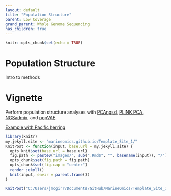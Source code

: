 ```yaml
---
layout: default
title: "Population Structure"
parent: Low Coverage
grand_parent: Whole Genome Sequencing
has_children: true
---
```


```r
knitr::opts_chunk$set(echo = TRUE)
```

# Population Structure

Intro to methods

# Vignette

Perform population structure analyses with [PCAngsd](http://www.popgen.dk/software/index.php/PCAngsd),
[PLINK PCA](https://www.cog-genomics.org/plink/1.9/strat), [NGSadmix](http://www.popgen.dk/software/index.php/NgsAdmix), and [popVAE](https://github.com/kr-colab/popvae).

[Example with Pacific herring](http://htmlpreview.github.com/?https://github.com/MarineOmics/Template_Site_1/blob/main/population_genetics/vignettes/Pacific_Herring_population_strucutre.html)



```r
library(knitr)
my.jekyll.site <- "marineomics.github.io/Template_Site_1/"
KnitPost <- function(input, base.url = my.jekyll.site) {
  opts_knit$set(base.url = base.url)
  fig.path <- paste0("images/", sub(".Rmd$", "", basename(input)), "/")
  opts_chunk$set(fig.path = fig.path)
  opts_chunk$set(fig.cap = "center")
  render_jekyll()
  knit(input, envir = parent.frame())
}

KnitPost("C:/Users/jmcgirr/Documents/GitHub/MarineOmics/Template_Site_1.github.io/population_genetics/population_structure.Rmd")

```

